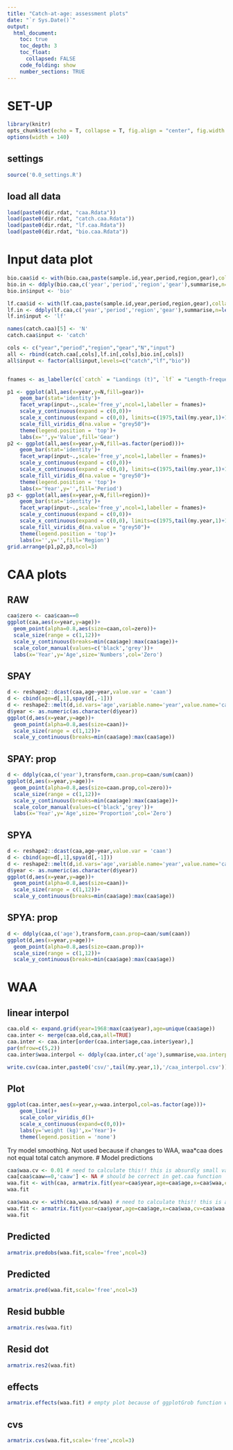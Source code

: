 ```yaml
---
title: "Catch-at-age: assessment plots"
date: "`r Sys.Date()`"
output:
  html_document:
    toc: true
    toc_depth: 3
    toc_float:
      collapsed: FALSE
    code_folding: show
    number_sections: TRUE
---
```

    
# SET-UP
```r
library(knitr)
opts_chunk$set(echo = T, collapse = T, fig.align = "center", fig.width = 9, fig.height = 6)
options(width = 140)
```    

## settings
```r
source('0.0_settings.R')
```

## load all data
```r
load(paste0(dir.rdat, "caa.Rdata"))
load(paste0(dir.rdat, "catch.caa.Rdata"))
load(paste0(dir.rdat, "lf.caa.Rdata"))
load(paste0(dir.rdat, "bio.caa.Rdata"))
```

# Input data plot 
```r
bio.caa$id <- with(bio.caa,paste(sample.id,year,period,region,gear),collapse='.')
bio.in <- ddply(bio.caa,c('year','period','region','gear'),summarise,n=length(id),N=length(unique(id)))
bio.in$input <- 'bio'

lf.caa$id <- with(lf.caa,paste(sample.id,year,period,region,gear),collapse='.')
lf.in <- ddply(lf.caa,c('year','period','region','gear'),summarise,n=length(id),N=length(unique(id)))
lf.in$input <- 'lf'

names(catch.caa)[5] <- 'N'
catch.caa$input <- 'catch'

cols <- c("year","period","region","gear","N","input")
all <- rbind(catch.caa[,cols],lf.in[,cols],bio.in[,cols])
all$input <- factor(all$input,levels=c("catch","lf","bio"))


fnames <- as_labeller(c(`catch` = "Landings (t)", `lf` = "Length-frequency samples (number)",`bio` = "Biological (number)"))

p1 <- ggplot(all,aes(x=year,y=N,fill=gear))+
    geom_bar(stat='identity')+
    facet_wrap(input~.,scale='free_y',ncol=1,labeller = fnames)+
    scale_y_continuous(expand = c(0,0))+
    scale_x_continuous(expand = c(0,0), limits=c(1975,tail(my.year,1)+1))+
    scale_fill_viridis_d(na.value = "grey50")+
    theme(legend.position = 'top')+
    labs(x='',y='Value',fill='Gear')
p2 <- ggplot(all,aes(x=year,y=N,fill=as.factor(period)))+
    geom_bar(stat='identity')+
    facet_wrap(input~.,scale='free_y',ncol=1,labeller = fnames)+
    scale_y_continuous(expand = c(0,0))+
    scale_x_continuous(expand = c(0,0), limits=c(1975,tail(my.year,1)+1))+
    scale_fill_viridis_d(na.value = "grey50")+
    theme(legend.position = 'top')+
    labs(x='Year',y='',fill='Period')
p3 <- ggplot(all,aes(x=year,y=N,fill=region))+
    geom_bar(stat='identity')+
    facet_wrap(input~.,scale='free_y',ncol=1,labeller = fnames)+
    scale_y_continuous(expand = c(0,0))+
    scale_x_continuous(expand = c(0,0), limits=c(1975,tail(my.year,1)+1))+
    scale_fill_viridis_d(na.value = "grey50")+
    theme(legend.position = 'top')+
    labs(x='',y='',fill='Region')
grid.arrange(p1,p2,p3,ncol=3)

```


# CAA plots {.tabset}
## RAW
```r
caa$zero <- caa$caan==0
ggplot(caa,aes(x=year,y=age))+
  geom_point(alpha=0.8,aes(size=caan,col=zero))+ 
  scale_size(range = c(1,12))+
  scale_y_continuous(breaks=min(caa$age):max(caa$age))+
  scale_color_manual(values=c('black','grey'))+
  labs(x='Year',y='Age',size='Numbers',col='Zero')
```

## SPAY
```r
d <- reshape2::dcast(caa,age~year,value.var = 'caan')
d <- cbind(age=d[,1],spay(d[,-1]))
d <- reshape2::melt(d,id.vars='age',variable.name='year',value.name='caan')
d$year <- as.numeric(as.character(d$year))
ggplot(d,aes(x=year,y=age))+
  geom_point(alpha=0.8,aes(size=caan))+ 
  scale_size(range = c(1,12))+
  scale_y_continuous(breaks=min(caa$age):max(caa$age))
```

## SPAY: prop
```r
d <- ddply(caa,c('year'),transform,caan.prop=caan/sum(caan))
ggplot(d,aes(x=year,y=age))+
  geom_point(alpha=0.8,aes(size=caan.prop,col=zero))+ 
  scale_size(range = c(1,12))+
  scale_y_continuous(breaks=min(caa$age):max(caa$age))+
  scale_color_manual(values=c('black','grey'))+
  labs(x='Year',y='Age',size='Proportion',col='Zero')
```


## SPYA
```r
d <- reshape2::dcast(caa,age~year,value.var = 'caan')
d <- cbind(age=d[,1],spya(d[,-1]))
d <- reshape2::melt(d,id.vars='age',variable.name='year',value.name='caan')
d$year <- as.numeric(as.character(d$year))
ggplot(d,aes(x=year,y=age))+
  geom_point(alpha=0.8,aes(size=caan))+ 
  scale_size(range = c(1,12))+
  scale_y_continuous(breaks=min(caa$age):max(caa$age))
```

## SPYA: prop
```r
d <- ddply(caa,c('age'),transform,caan.prop=caan/sum(caan))
ggplot(d,aes(x=year,y=age))+
  geom_point(alpha=0.8,aes(size=caan.prop))+ 
  scale_size(range = c(1,12))+
  scale_y_continuous(breaks=min(caa$age):max(caa$age))
```

# WAA  {.tabset}

## linear interpol
```r
caa.old <- expand.grid(year=1968:max(caa$year),age=unique(caa$age))
caa.inter <- merge(caa.old,caa,all=TRUE)
caa.inter <- caa.inter[order(caa.inter$age,caa.inter$year),]
par(mfrow=c(5,2))
caa.inter$waa.interpol <- ddply(caa.inter,c('age'),summarise,waa.interpol=interpol(year,waa,"linear",from = 1968,to=tail(my.year,1),title = age[1])[,6])[,2]

write.csv(caa.inter,paste0('csv/',tail(my.year,1),'/caa_interpol.csv'))
```

## Plot
```r
ggplot(caa.inter,aes(x=year,y=waa.interpol,col=as.factor(age)))+
    geom_line()+
    scale_color_viridis_d()+
    scale_x_continuous(expand=c(0,0))+
    labs(y='weight (kg)',x='Year')+
    theme(legend.position = 'none')
```


Try model smoothing. Not used because if changes to WAA, waa*caa does not equal total catch anymore.
# Model predictions
```r
caa$waa.cv <- 0.01 # need to calculate this!! this is absurdly small value so all predictions will match observed
caa[caa$caaw==0,'caaw'] <- NA # should be correct in get.caa function
waa.fit <- with(caa, armatrix.fit(year=caa$year,age=caa$age,x=caa$waa,cv=caa$waa.cv))
waa.fit

caa$waa.cv <- with(caa,waa.sd/waa) # need to calculate this!! this is absurdly small value so all predictions will match observed
waa.fit <- armatrix.fit(year=caa$year,age=caa$age,x=caa$waa,cv=caa$waa.cv)
waa.fit
```

## Predicted
```r
armatrix.predobs(waa.fit,scale='free',ncol=3)
```

## Predicted
```r
armatrix.pred(waa.fit,scale='free',ncol=3)
```

## Resid bubble
```r
armatrix.res(waa.fit)
```

## Resid dot
```r
armatrix.res2(waa.fit)
```

## effects
```r
armatrix.effects(waa.fit) # empty plot because of ggplotGrob function within (used to align plots)
```

## cvs
```r
armatrix.cvs(waa.fit,scale='free',ncol=3)
```



